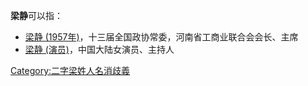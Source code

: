 '''梁静'''可以指：
* [[梁静_(1957年)|梁静 (1957年)]]，十三届全国政协常委，河南省工商业联合会会长、主席
* [[梁静_(演员)|梁静 (演员)]]，中国大陆女演员、主持人

{{disambig}}

[[Category:二字梁姓人名消歧義|Category:二字梁姓人名消歧義]]